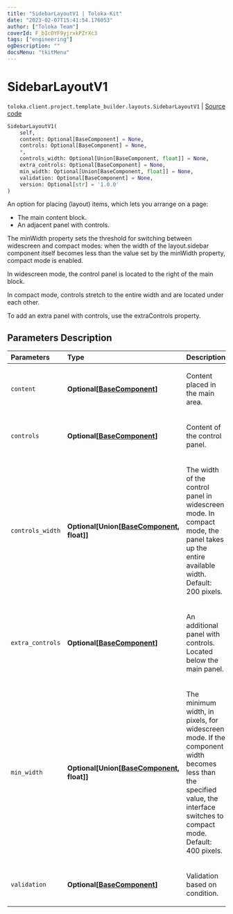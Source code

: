 ```yaml
---
title: "SidebarLayoutV1 | Toloka-Kit"
date: "2023-02-07T15:41:54.176053"
author: ["Toloka Team"]
coverId: F_bIcOYF9yjrxkPZrXc3
tags: ["engineering"]
ogDescription: ""
docsMenu: "tkitMenu"
---
```


# SidebarLayoutV1
`toloka.client.project.template_builder.layouts.SidebarLayoutV1` | [Source code](https://github.com/Toloka/toloka-kit/blob/v1.1.3/src/client/project/template_builder/layouts.py#L160)

```python
SidebarLayoutV1(
    self,
    content: Optional[BaseComponent] = None,
    controls: Optional[BaseComponent] = None,
    *,
    controls_width: Optional[Union[BaseComponent, float]] = None,
    extra_controls: Optional[BaseComponent] = None,
    min_width: Optional[Union[BaseComponent, float]] = None,
    validation: Optional[BaseComponent] = None,
    version: Optional[str] = '1.0.0'
)
```

An option for placing (layout) items, which lets you arrange on a page:

* The main content block.
* An adjacent panel with controls.

The minWidth property sets the threshold for switching between widescreen and compact modes: when the width of the
layout.sidebar component itself becomes less than the value set by the minWidth property, compact mode is enabled.

In widescreen mode, the control panel is located to the right of the main block.

In compact mode, controls stretch to the entire width and are located under each other.

To add an extra panel with controls, use the extraControls property.

## Parameters Description

| Parameters | Type | Description |
| :----------| :----| :-----------|
`content`|**Optional\[[BaseComponent](/docs-new/toloka-kit/reference/toloka.client.project.template_builder.base.BaseComponent)\]**|<p>Content placed in the main area.</p>
`controls`|**Optional\[[BaseComponent](/docs-new/toloka-kit/reference/toloka.client.project.template_builder.base.BaseComponent)\]**|<p>Content of the control panel.</p>
`controls_width`|**Optional\[Union\[[BaseComponent](/docs-new/toloka-kit/reference/toloka.client.project.template_builder.base.BaseComponent), float\]\]**|<p>The width of the control panel in widescreen mode. In compact mode, the panel takes up the entire available width. Default: 200 pixels.</p>
`extra_controls`|**Optional\[[BaseComponent](/docs-new/toloka-kit/reference/toloka.client.project.template_builder.base.BaseComponent)\]**|<p>An additional panel with controls. Located below the main panel.</p>
`min_width`|**Optional\[Union\[[BaseComponent](/docs-new/toloka-kit/reference/toloka.client.project.template_builder.base.BaseComponent), float\]\]**|<p>The minimum width, in pixels, for widescreen mode. If the component width becomes less than the specified value, the interface switches to compact mode. Default: 400 pixels.</p>
`validation`|**Optional\[[BaseComponent](/docs-new/toloka-kit/reference/toloka.client.project.template_builder.base.BaseComponent)\]**|<p>Validation based on condition.</p>
